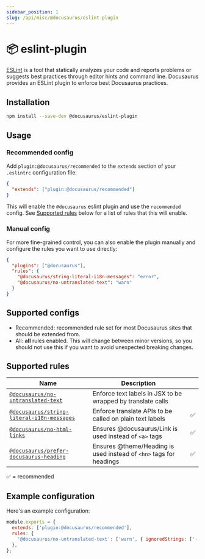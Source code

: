 ```yaml
---
sidebar_position: 1
slug: /api/misc/@docusaurus/eslint-plugin
---
```


# 📦 eslint-plugin

[ESLint](https://eslint.org/) is a tool that statically analyzes your code and reports problems or suggests best practices through editor hints and command line. Docusaurus provides an ESLint plugin to enforce best Docusaurus practices.

## Installation

```bash npm2yarn
npm install --save-dev @docusaurus/eslint-plugin
```

## Usage

### Recommended config

Add `plugin:@docusaurus/recommended` to the `extends` section of your `.eslintrc` configuration file:

```json title=".eslintrc"
{
  "extends": ["plugin:@docusaurus/recommended"]
}
```

This will enable the `@docusaurus` eslint plugin and use the `recommended` config. See [Supported rules](#supported-rules) below for a list of rules that this will enable.

### Manual config

For more fine-grained control, you can also enable the plugin manually and configure the rules you want to use directly:

```json title=".eslintrc"
{
  "plugins": ["@docusaurus"],
  "rules": {
    "@docusaurus/string-literal-i18n-messages": "error",
    "@docusaurus/no-untranslated-text": "warn"
  }
}
```

## Supported configs

- Recommended: recommended rule set for most Docusaurus sites that should be extended from.
- All: **all** rules enabled. This will change between minor versions, so you should not use this if you want to avoid unexpected breaking changes.

## Supported rules

| Name                                                                             | Description                                                        |     |
| -------------------------------------------------------------------------------- | ------------------------------------------------------------------ | --- |
| [`@docusaurus/no-untranslated-text`](./no-untranslated-text.mdx)                 | Enforce text labels in JSX to be wrapped by translate calls        |     |
| [`@docusaurus/string-literal-i18n-messages`](./string-literal-i18n-messages.mdx) | Enforce translate APIs to be called on plain text labels           | ✅  |
| [`@docusaurus/no-html-links`](./no-html-links.mdx)                               | Ensures @docusaurus/Link is used instead of `<a>` tags             | ✅  |
| [`@docusaurus/prefer-docusaurus-heading`](./prefer-docusaurus-heading.mdx)       | Ensures @theme/Heading is used instead of `<hn>` tags for headings | ✅  |

✅ = recommended

## Example configuration

Here's an example configuration:

```js title=".eslintrc.js"
module.exports = {
  extends: ['plugin:@docusaurus/recommended'],
  rules: {
    '@docusaurus/no-untranslated-text': ['warn', { ignoredStrings: ['·', '—', '×'] }],
  },
};
```
